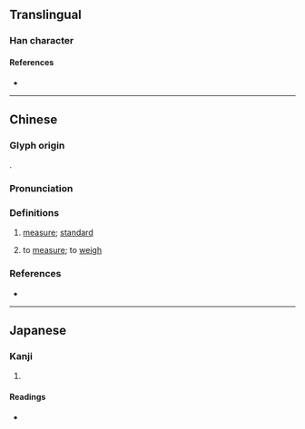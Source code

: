 {{also|彟}}
{{character info}}
==Translingual==

===Han character===
{{Han char|rn=58|rad=彐|as=23|sn=26|four=|canj=SITOE|ids=⿰尋蒦}}

====References====
* {{Han ref|kx=0362.330|dkj=09960|dj=0681.190|hdz=20963.120|uh=5F60|ud=24416}}

----

==Chinese==
{{zh-forms|s=彟|alt=蒦}}

===Glyph origin===
{{Han etym}}
{{Han compound|尋|蒦|c1=s|c2=p|t1=unit of length|t2=|ls=psc}}.

===Pronunciation===
{{zh-pron
|m=yuē,huò
|c=wok6,wok3
|mc=y
|oc=y
|cat=n,v
}}

===Definitions===
{{zh-hanzi}}

# {{lb|zh|literary}} [[measure]]; [[standard]]
# {{lb|zh|literary}} to [[measure]]; to [[weigh]]

===References===
* {{R:yue:Jyutping Database}}

----

==Japanese==

===Kanji===
{{ja-kanji|grade=|rs=彐23}}

# {{rfdef|ja|sort=彐23}}

====Readings====
* {{ja-readings|on=[[かく]] (kaku), [[わく]] (waku), [[きゃく]] (kyaku), [[やく]] (yaku)|kun=[[はかる]] (hakaru)}}